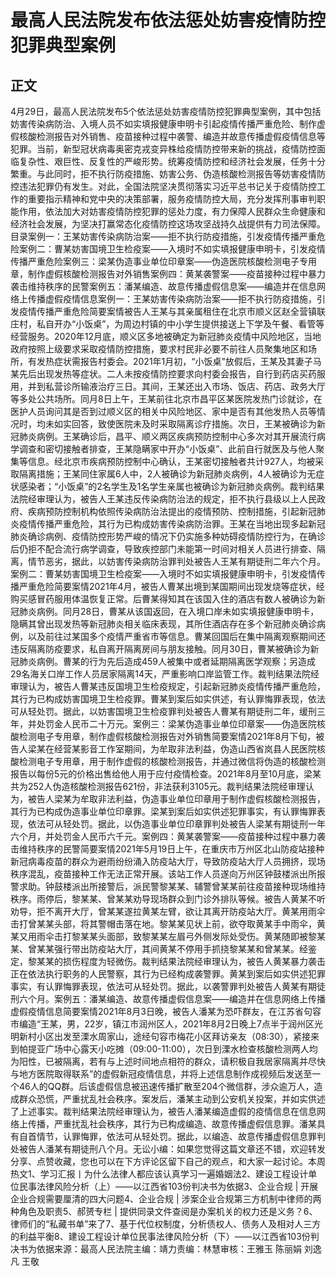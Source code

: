 # 最高人民法院发布依法惩处妨害疫情防控犯罪典型案例
## 正文
4月29日，最高人民法院发布5个依法惩处妨害疫情防控犯罪典型案例，其中包括妨害传染病防治、入境人员不如实填报健康申明卡引起疫情传播严重危险、制作虚假核酸检测报告对外销售、疫苗接种过程中袭警、编造并故意传播虚假疫情信息等犯罪。当前，新型冠状病毒奥密克戎变异株给疫情防控带来新的挑战，疫情防控面临复杂性、艰巨性、反复性的严峻形势。统筹疫情防控和经济社会发展，任务十分繁重。与此同时，拒不执行防疫措施、妨害公务、伪造核酸检测报告等妨害疫情防控违法犯罪仍有发生。对此，全国法院坚决贯彻落实习近平总书记关于疫情防控工作的重要指示精神和党中央的决策部署，服务疫情防控大局，充分发挥刑事审判职能作用，依法加大对妨害疫情防控犯罪的惩处力度，有力保障人民群众生命健康和经济社会发展，为坚决打赢常态化疫情防控这场攻坚战持久战提供有力司法保障。目录案例一：王某妨害传染病防治案——拒不执行防疫措施，引发疫情传播严重危险案例二：曹某妨害国境卫生检疫案——入境时不如实填报健康申明卡，引发疫情传播严重危险案例三：梁某伪造事业单位印章案——伪造医院核酸检测电子专用章，制作虚假核酸检测报告对外销售案例四：黄某袭警案——疫苗接种过程中暴力袭击维持秩序的民警案例五：潘某编造、故意传播虚假信息案——编造并在信息网络上传播虚假疫情信息案例一：王某妨害传染病防治案——拒不执行防疫措施，引发疫情传播严重危险简要案情被告人王某与其亲属租住在北京市顺义区赵全营镇联庄村，私自开办“小饭桌”，为周边村镇的中小学生提供接送上下学及午餐、看管等经营服务。2020年12月底，顺义区多地被确定为新冠肺炎疫情中风险地区，当地政府按照上级要求采取疫情防控措施，要求村民非必要不前往人员聚集地区和场所，有发热症状需报告村委会。2021年1月初，“小饭桌”放假后，王某及其妻子马某先后出现发热等症状。二人未按疫情防控要求向村委会报告，自行到药店买药服用，并到私营诊所输液治疗三日。其间，王某还出入市场、饭店、药店、政务大厅等多处公共场所。同月8日上午，王某前往北京市昌平区某医院发热门诊就诊，在医护人员询问其是否到过顺义区的相关中风险地区、家中是否有其他发热人员等情况时，均未如实回答，致使医院未及时采取隔离诊疗措施。次日，王某被确诊为新冠肺炎病例。王某确诊后，昌平、顺义两区疾病预防控制中心多次对其开展流行病学调查和密切接触者排查，王某隐瞒家中开办“小饭桌”、此前自行就医及与他人聚集等信息。经北京市疾病预防控制中心确认，王某密切接触者共计927人，均被采取隔离措施；王某同住家属6人中，2人被确诊为新冠肺炎病例，4人被确诊为无症状感染者；“小饭桌”的2名学生及1名学生亲属也被确诊为新冠肺炎病例。裁判结果法院经审理认为，被告人王某违反传染病防治法的规定，拒不执行县级以上人民政府、疾病预防控制机构依照传染病防治法提出的疫情预防、控制措施，引起新冠肺炎疫情传播严重危险，其行为已构成妨害传染病防治罪。王某在当地出现多起新冠肺炎确诊病例、疫情防控形势严峻的情况下仍实施多种妨碍疫情防控行为，在确诊后仍拒不配合流行病学调查，导致疾控部门未能第一时间对相关人员进行排查、隔离，情节恶劣，据此，以妨害传染病防治罪判处被告人王某有期徒刑二年六个月。案例二：曹某妨害国境卫生检疫案——入境时不如实填报健康申明卡，引发疫情传播严重危险简要案情2021年4月，被告人曹某出境到某国期间出现发烧等症状，经购买感冒药服用体温恢复正常。后曹某得知其在该国入住的酒店有数人被确诊为新冠肺炎病例。同月28日，曹某从该国返回，在入境口岸未如实填报健康申明卡，隐瞒其曾出现发热等新冠肺炎相关临床表现，其所住酒店存在多个新冠肺炎确诊病例，以及前往过某国多个疫情严重省市等信息。曹某回国后在集中隔离观察期间还违反隔离防疫要求，私自离开隔离房间与朋友接触。同月30日，曹某被确诊为新冠肺炎病例。曹某的行为先后造成459人被集中或者延期隔离医学观察；另造成29名海关口岸工作人员居家隔离14天，严重影响口岸监管工作。裁判结果法院经审理认为，被告人曹某违反国境卫生检疫规定，引起新冠肺炎疫情传播严重危险，其行为已构成妨害国境卫生检疫罪。曹某到案后如实供述，有认罪悔罪表现，依法可从轻处罚。据此，以妨害国境卫生检疫罪判处被告人曹某有期徒刑二年，缓刑三年，并处罚金人民币二十万元。案例三：梁某伪造事业单位印章案——伪造医院核酸检测电子专用章，制作虚假核酸检测报告对外销售简要案情2021年8月下旬，被告人梁某在经营某影音工作室期间，为牟取非法利益，伪造山西省岚县人民医院核酸检测电子专用章，用于制作虚假的核酸检测报告，并通过微信将伪造的核酸检测报告以每份5元的价格出售给他人用于应付疫情检查。2021年8月至10月底，梁某共为252人伪造核酸检测报告621份，非法获利3105元。裁判结果法院经审理认为，被告人梁某为牟取非法利益，伪造事业单位印章用于制作虚假核酸检测报告，其行为已构成伪造事业单位印章罪。梁某到案后如实供述犯罪事实，有认罪悔罪表现，依法可从轻处罚。据此，以伪造事业单位印章罪判处被告人梁某有期徒刑一年六个月，并处罚金人民币六千元。案例四：黄某袭警案——疫苗接种过程中暴力袭击维持秩序的民警简要案情2021年5月19日上午，在重庆市万州区北山防疫站接种新冠病毒疫苗的群众为避雨纷纷涌入防疫站大厅，导致防疫站大厅人员拥挤，现场秩序混乱，疫苗接种工作无法正常开展。该站工作人员遂向万州区钟鼓楼派出所报警求助。钟鼓楼派出所接警后，派民警黎某某、辅警曾某某前往疫苗接种现场维持秩序。雨停后，黎某某、曾某某劝导现场群众到门诊外排队等候。被告人黄某不听劝导，拒不离开大厅，曾某某遂拉黄某左臂，欲让其离开防疫站大厅。黄某用雨伞击打曾某某头部，将其警帽击落在地。黎某某见状上前，欲夺取黄某手中雨伞，黄某又用雨伞击打黎某某头面部，致黎某某左眉弓外侧发际处受伤。黄某随即被黎某某、曾某某强行带出防疫站大厅，其间黄某不停用手抓挠黎某某和曾某某。经鉴定，黎某某的损伤程度为轻微伤。裁判结果法院经审理认为，被告人黄某暴力袭击正在依法执行职务的人民警察，其行为已经构成袭警罪。黄某到案后如实供述犯罪事实，有认罪悔罪表现，依法可从轻处罚。据此，以袭警罪判处被告人黄某有期徒刑六个月。案例五：潘某编造、故意传播虚假信息案——编造并在信息网络上传播虚假疫情信息简要案情2021年8月3日晚，被告人潘某为恐吓群友，在江苏省句容市编造“王某，男，22岁，镇江市润州区人，2021年8月2日晚上7点半于润州区光明新村小区出发至溧水周家山，途经句容市梅花小区拜访亲友（08:30），紧接来到帕提亚广场中心露天小吃摊（09:00-11:00），次日到溧水检查核酸检测两人均为阳性，已被隔离，若有与上述时间地点相符的群众，请积极自我居家隔离并尽快与地方医院取得联系”的虚假新冠疫情信息，并将上述信息制作成视频后发送至一个46人的QQ群。后该虚假信息被迅速传播扩散至204个微信群，涉众逾万人，造成群众恐慌，严重扰乱社会秩序。案发后，潘某主动到公安机关投案，并如实供述了上述事实。裁判结果法院经审理认为，被告人潘某编造虚假的疫情信息在信息网络上传播，严重扰乱社会秩序，其行为已构成编造、故意传播虚假信息罪。潘某具有自首情节，认罪悔罪，依法可从轻处罚。据此，以编造、故意传播虚假信息罪判处被告人潘某有期徒刑八个月。无讼小编：如果您觉得这篇文章还不错，欢迎转发分享、点赞收藏，您也可以在下方评论区留下自己的观点，和大家一起讨论。本周热文1、学习汇报丨为什么法律人都应该认真学习一遍婚姻法2、建设工程设计单位民事法律风险分析（上）——以江西省103份判决书为依据3、企业合规 | 开展企业合规需要厘清的四大问题4、企业合规 | 涉案企业合规第三方机制中律师的两种角色及职责5、郝赟专栏 | 提供同录文件查阅是办案机关的权力还是义务？6、律师们的“私藏书单”来了7、基于代位权制度，分析债权人、债务人及相对人三方的利益平衡8、建设工程设计单位民事法律风险分析（下）——以江西省103份判决书为依据来源：最高人民法院主编：靖力责编：林慧审核：王雅玉 陈丽娟 刘逸凡 王敬